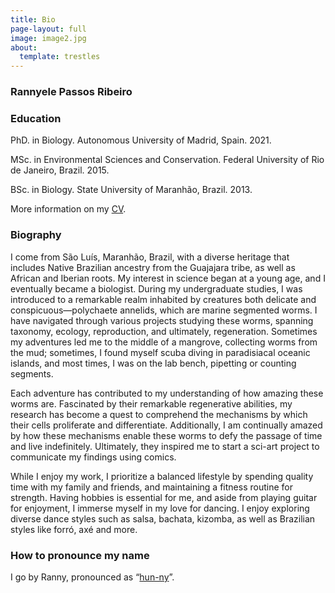 ```yaml
---
title: Bio
page-layout: full
image: image2.jpg
about:
  template: trestles
---
```


### Rannyele Passos Ribeiro

### Education

PhD. in Biology. Autonomous University of Madrid, Spain. 2021.

MSc. in Environmental Sciences and Conservation. Federal University of Rio de Janeiro, Brazil. 2015.

BSc. in Biology. State University of Maranhão, Brazil. 2013.

More information on my [CV](https://github.com/rannypribeiro/rannypribeiro.github.io/blob/main/CV_RPR.pdf).

### Biography

I come from São Luís, Maranhão, Brazil, with a diverse heritage that includes Native Brazilian ancestry from the Guajajara tribe, as well as African and Iberian roots. My interest in science began at a young age, and I eventually became a biologist. During my undergraduate studies, I was introduced to a remarkable realm inhabited by creatures both delicate and conspicuous—polychaete annelids, which are marine segmented worms. I have navigated through various projects studying these worms, spanning taxonomy, ecology, reproduction, and ultimately, regeneration. Sometimes my adventures led me to the middle of a mangrove, collecting worms from the mud; sometimes, I found myself scuba diving in paradisiacal oceanic islands, and most times, I was on the lab bench, pipetting or counting segments.

Each adventure has contributed to my understanding of how amazing these worms are. Fascinated by their remarkable regenerative abilities, my research has become a quest to comprehend the mechanisms by which their cells proliferate and differentiate. Additionally, I am continually amazed by how these mechanisms enable these worms to defy the passage of time and live indefinitely. Ultimately, they inspired me to start a sci-art project to communicate my findings using comics.

While I enjoy my work, I prioritize a balanced lifestyle by spending quality time with my family and friends, and maintaining a fitness routine for strength. Having hobbies is essential for me, and aside from playing guitar for enjoyment, I immerse myself in my love for dancing. I enjoy exploring diverse dance styles such as salsa, bachata, kizomba, as well as Brazilian styles like forró, axé and more.

### How to pronounce my name

I go by Ranny, pronounced as "[hun-ny](https://dictionary.cambridge.org/us/pronunciation/english/hunny)".
